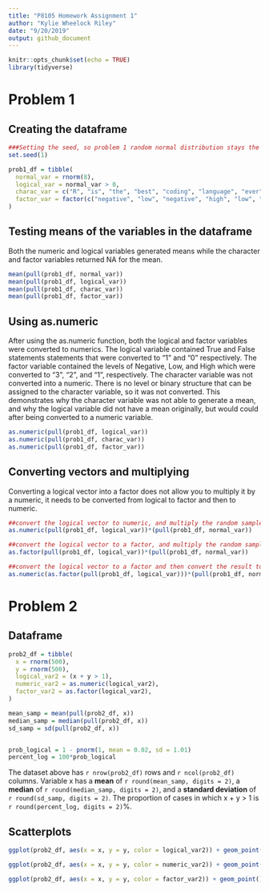 ```yaml
---
title: "P8105 Homework Assignment 1"
author: "Kylie Wheelock Riley"
date: "9/20/2019"
output: github_document
---
```


```r
knitr::opts_chunk$set(echo = TRUE)
library(tidyverse)
```


# Problem 1

## Creating the dataframe
```r
###Setting the seed, so problem 1 random normal distribution stays the same
set.seed(1)

prob1_df = tibble(
  normal_var = rnorm(8),
  logical_var = normal_var > 0,
  charac_var = c("R", "is", "the", "best", "coding", "language", "ever", "!"),  
  factor_var = factor(c("negative", "low", "negative", "high", "low", "negative", "low", "low"))
)

```


## Testing means of the variables in the dataframe

Both the numeric and logical variables generated means while the character and factor variables returned NA for the mean.

```r
mean(pull(prob1_df, normal_var))
mean(pull(prob1_df, logical_var))
mean(pull(prob1_df, charac_var))
mean(pull(prob1_df, factor_var))
```


## Using as.numeric

After using the as.numeric function, both the logical and factor variables were converted to numerics. The logical variable contained True and False statements statements that were converted to "1" and "0" respectively. The  factor variable contained the levels of Negative, Low, and High which were converted to "3", "2", and "1", respectively. The character variable was not converted into a numeric. There is no level or binary structure that can be assigned to the character variable, so it was not converted. This demonstrates why the character variable was not able to generate a mean, and why the logical variable did not have a mean originally, but would could after being converted to a numeric variable.

```r
as.numeric(pull(prob1_df, logical_var))
as.numeric(pull(prob1_df, charac_var))
as.numeric(pull(prob1_df, factor_var))

```


## Converting vectors and multiplying

Converting a logical vector into a factor does not allow you to multiply it by a numeric, it needs to be converted from logical to factor and then to numeric. 

```r
##convert the logical vector to numeric, and multiply the random sample by the result
as.numeric(pull(prob1_df, logical_var))*(pull(prob1_df, normal_var))

##convert the logical vector to a factor, and multiply the random sample by the result
as.factor(pull(prob1_df, logical_var))*(pull(prob1_df, normal_var)) 

##convert the logical vector to a factor and then convert the result to numeric, and multiply the random sample by the result
as.numeric(as.factor(pull(prob1_df, logical_var)))*(pull(prob1_df, normal_var))

```



# Problem 2

## Dataframe
```r
prob2_df = tibble(
  x = rnorm(500),
  y = rnorm(500),
  logical_var2 = (x + y > 1),
  numeric_var2 = as.numeric(logical_var2),
  factor_var2 = as.factor(logical_var2),
)

```

```r
mean_samp = mean(pull(prob2_df, x))
median_samp = median(pull(prob2_df, x))
sd_samp = sd(pull(prob2_df, x))


prob_logical = 1 - pnorm(1, mean = 0.02, sd = 1.01)
percent_log = 100*prob_logical
```

The dataset above has `r nrow(prob2_df)` rows and `r ncol(prob2_df)` columns. Variable x has a **mean** of `r round(mean_samp, digits = 2)`, a **median** of `r round(median_samp, digits = 2)`, and a **standard deviation** of `r round(sd_samp, digits = 2)`. The proportion of cases in which x + y > 1 is `r round(percent_log, digits = 2)`%.

## Scatterplots

```r
ggplot(prob2_df, aes(x = x, y = y, color = logical_var2)) + geom_point()

ggplot(prob2_df, aes(x = x, y = y, color = numeric_var2)) + geom_point()

ggplot(prob2_df, aes(x = x, y = y, color = factor_var2)) + geom_point()

```





